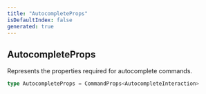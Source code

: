 ```yaml
---
title: "AutocompleteProps"
isDefaultIndex: false
generated: true
---
```



<!-- This file was generated from the CommandKit source. Do not modify. Instead, re-run the "docgen" script -->


## AutocompleteProps

<GenerationInfo sourceFile="packages/legacy/src/loadLegacyCommands.ts" sourceLine="141" packageName="@commandkit/legacy" />

Represents the properties required for autocomplete commands.

```ts title="Signature"
type AutocompleteProps = CommandProps<AutocompleteInteraction>
```
